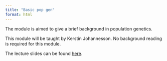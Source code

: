 ```yaml
---
title: "Basic pop gen"
format: html
---
```


The module is aimed to give a brief background in population genetics.

This module will be taught by Kerstin Johannesson. No background reading is required for this module.

The lecture slides can be found [here](./pdfs/Popgenintro_seascape course.pdf).

